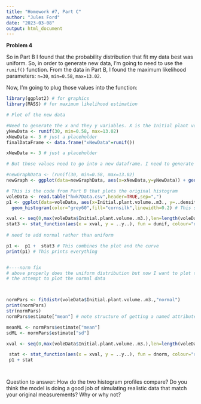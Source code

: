 ```yaml
---
title: "Homework #7, Part C"
author: "Jules Ford"
date: "2023-03-08"
output: html_document
---
```


**Problem 4**

So in Part B I found that the probability distribution that fit my data best was uniform. So, in order to generate new data, I'm going to need to use the `runif()` function. From the data in Part B, I found the maximum likelihood parameters: `n=30`, `min=0.58`, `max=13.02`.

Now, I'm going to plug those values into the function:

```r
library(ggplot2) # for graphics
library(MASS) # for maximum likelihood estimation

# Plot of the new data

#Need to generate the x and they y variables. X is the Initial plant volume and Y is the density
yNewData <- runif(30, min=0.58, max=13.02)
xNewData <- 3 # just a placeholder
finalDataFrame <- data.frame("xNewData"=runif())

xNewData <- 3 # just a placeholder

# But those values need to go into a new dataframe. I need to generate a new dataframe with an x col and a y col (Look at hwk 8 for help!)

#newGraphData <- (runif(30, min=0.58, max=13.02)
newGraph <- ggplot(data=newGraphData, aes(x=xNewData,y=yNewData)) + geom_histogram(color="lightblue",fill="cornsilk",linewidth=0.2)

# This is the code from Part B that plots the original histogram
voleData <- read.table("hwk7Data.csv",header=TRUE,sep=",")
p1 <- ggplot(data=voleData, aes(x=Initial.plant.volume..m3., y=..density..)) +
  geom_histogram(color="grey60",fill="cornsilk",linewidth=0.2) # This sets up the histogram

xval <- seq(0,max(voleData$Initial.plant.volume..m3.),len=length(voleData$Initial.plant.volume..m3.)) # This grabs the variable needed for plotting the curve
stat3 <- stat_function(aes(x = xval, y = ..y..), fun = dunif, colour="darkgreen", n = length(voleData$Initial.plant.volume..m3.), args = list(min=min(voleData$Initial.plant.volume..m3.), max=max(voleData$Initial.plant.volume..m3.))) # This is the code for the curve
 
# need to add normal rather than uniform

p1 <-  p1 +  stat3 # This combines the plot and the curve
print(p1) # This prints everything


#----norm fix
# above properly does the uniform distribution but now I want to plot the graph with a NORMAL distribution!
# the attempt to plot the normal data



normPars <- fitdistr(voleData$Initial.plant.volume..m3.,"normal")
print(normPars)
str(normPars)
normPars$estimate["mean"] # note structure of getting a named attribute

meanML <- normPars$estimate["mean"]
sdML <- normPars$estimate["sd"]

xval <- seq(0,max(voleData$Initial.plant.volume..m3.),len=length(voleData$Initial.plant.volume..m3.))

 stat <- stat_function(aes(x = xval, y = ..y..), fun = dnorm, colour="red", n = length(voleData$Initial.plant.volume..m3.), args = list(mean = meanML, sd = sdML))
 p1 + stat




```

Question to answer: How do the two histogram profiles compare? Do you think the model is doing a good job of simulating realistic data that match your original measurements? Why or why not?

